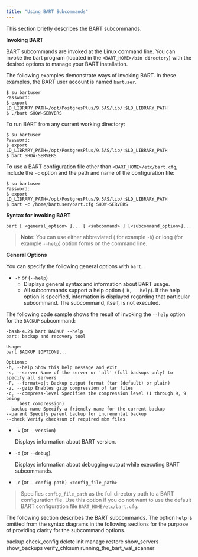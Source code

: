 ```yaml
---
title: "Using BART Subcommands"
---
```


<div id="using_bart_subcommands" class="registered_link"></div>


This section briefly describes the BART subcommands.

**Invoking BART**

BART subcommands are invoked at the Linux command line. You can invoke the bart program (located in the `<BART_HOME>/bin directory`) with the desired options to manage your BART installation.

The following examples demonstrate ways of invoking BART. In these examples, the BART user account is named `bartuser`.

    $ su bartuser
    Password:
    $ export
    LD_LIBRARY_PATH=/opt/PostgresPlus/9.5AS/lib/:$LD_LIBRARY_PATH
    $ ./bart SHOW-SERVERS

To run BART from any current working directory:

    $ su bartuser
    Password:
    $ export
    LD_LIBRARY_PATH=/opt/PostgresPlus/9.5AS/lib/:$LD_LIBRARY_PATH
    $ bart SHOW-SERVERS

To use a BART configuration file other than `<BART_HOME>/etc/bart.cfg`, include the `-c` option and the path and name of the configuration file:

    $ su bartuser
    Password:
    $ export
    LD_LIBRARY_PATH=/opt/PostgresPlus/9.5AS/lib/:$LD_LIBRARY_PATH
    $ bart -c /home/bartuser/bart.cfg SHOW-SERVERS

**Syntax for invoking BART**

    bart [ <general_option> ]... [ <subcommand> ] [<subcommand_option>]...

> **Note:** You can use either abbreviated ( for example `-h`) or long (for example `--help`) option forms on the command line.


**General Options**

You can specify the following general options with `bart`.

-   `-h` or (`--help`)
    -   Displays general syntax and information about BART usage.
    -   All subcommands support a help option (`-h, --help`). If the help option is specified, information is displayed regarding that particular subcommand. The subcommand, itself, is not executed.

The following code sample shows the result of invoking the `--help` option for the `BACKUP` subcommand:

    -bash-4.2$ bart BACKUP --help
    bart: backup and recovery tool

    Usage:
    bart BACKUP [OPTION]...

    Options:
    -h, --help Show this help message and exit
    -s, --server Name of the server or 'all' (full backups only) to specify all servers
    -F, --format=p|t Backup output format (tar (default) or plain)
    -z, --gzip Enables gzip compression of tar files
    -c, --compress-level Specifies the compression level (1 through 9, 9 being
         best compression)
    --backup-name Specify a friendly name for the current backup
    --parent Specify parent backup for incremental backup
    --check Verify checksum of required mbm files

-   `-v` (or `--version`)

    Displays information about BART version.

-   `-d` (or `--debug`)

    Displays information about debugging output while executing BART subcommands.

-   `-c` (or `--config-path) <config_file_path>`

> Specifies `config_file_path` as the full directory path to a BART configuration file. Use this option if you do not want to use the default BART configuration file `BART_HOME/etc/bart.cfg`.

The following section describes the BART subcommands. The option `help` is omitted from the syntax diagrams in the following sections for the purpose of providing clarity for the subcommand options.

<div class="toctree" maxdepth="5">

backup check\_config delete init manage restore show\_servers show\_backups verify\_chksum running\_the\_bart\_wal\_scanner

</div>
